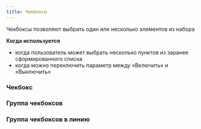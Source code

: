 ```yaml
---
title: Чекбоксы
---
```


Чекбоксы позволяют выбрать один или несколько элементов из набора

**Когда используется**

- когда пользователь может выбрать несколько пунктов из заранее сформированного списка
- когда можно переключить параметр между «Включить» и «Выключить»

### Чекбокс
<Sandbox height={150} projectId="uxcomponents_checkbox_simple" />

### Группа чекбоксов
<Sandbox height={200} projectId="uxcomponents_checkbox_group" />

### Группа чекбоксов в линию
<Sandbox height={150} projectId="uxcomponents_checkbox_group_inline" />

